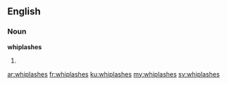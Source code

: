 ==English==

===Noun===
'''whiplashes'''

# {{plural of|[[whiplash]]}}

[[ar:whiplashes]]
[[fr:whiplashes]]
[[ku:whiplashes]]
[[my:whiplashes]]
[[sv:whiplashes]]